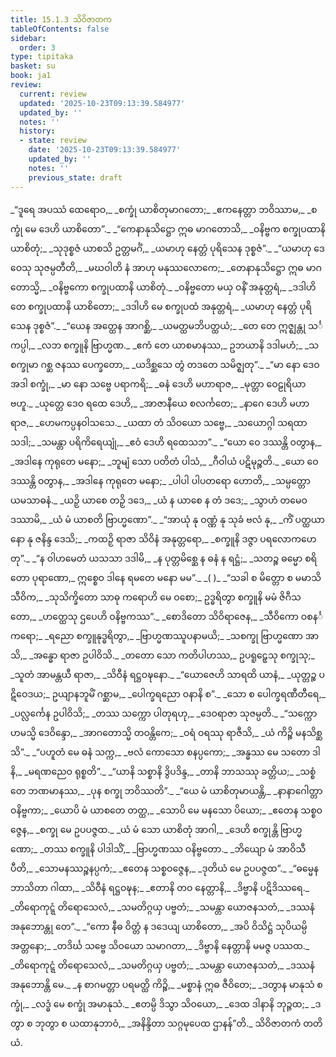 ```yaml
---
title: 15.1.3 သိဝိဇာတက
tableOfContents: false
sidebar:
  order: 3
type: tipitaka
basket: su
book: ja1
review:
  current: review
  updated: '2025-10-23T09:13:39.584977'
  updated_by: ''
  notes: ''
  history:
  - state: review
    date: '2025-10-23T09:13:39.584977'
    updated_by: ''
    notes: ''
    previous_state: draft
---
```



<ReviewStatus review={frontmatter.review} showDetails={true} />

<HypothesisAnnotation frontmatter={frontmatter} />

<DynamicBreadcrumb />

<Division number="52" book="ja1" e="ch" v="22" p="316">

<Paragraph number="2906" type="verses" book="ja1">
_“ဒူရေ အပဿံ ထေရောဝ,_  
_စက္ခုံ ယာစိတုမာဂတော;_  
_ဧကနေတ္တာ ဘဝိဿာမ,_  
_စက္ခုံ မေ ဒေဟိ ယာစိတော”._  

</Paragraph>

</Division>
<Division number="53" book="ja1" e="ch" v="22" p="316">

<Paragraph number="2907" type="verses" book="ja1">
_“ကေနာနုသိဋ္ဌော ဣဓ မာဂတောသိ,_  
_ဝနိဗ္ဗက စက္ခုပထာနိ ယာစိတုံ;_  
_သုဒုစ္စဇံ ယာစသိ ဥတ္တမင်္ဂံ,_  
_ယမာဟု နေတ္တံ ပုရိသေန ဒုစ္စဇံ”._  

</Paragraph>

</Division>
<Division number="54" book="ja1" e="ch" v="22" p="316">

<Paragraph number="2908" type="verses" book="ja1">
_“ယမာဟု ဒေဝေသု သုဇမ္ပတီတိ,_  
_မဃဝါတိ နံ အာဟု မနုဿလောကေ;_  
_တေနာနုသိဋ္ဌော ဣဓ မာဂတောသ္မိ,_  
_ဝနိဗ္ဗကော စက္ခုပထာနိ ယာစိတုံ._  

</Paragraph>

</Division>
<Division number="55" book="ja1" e="ch" v="22" p="316">

<Paragraph number="2909" type="verses" book="ja1">
_ဝနိဗ္ဗတော မယှ ဝနိံ အနုတ္တရံ,_  
_ဒဒါဟိ တေ စက္ခုပထာနိ ယာစိတော;_  
_ဒဒါဟိ မေ စက္ခုပထံ အနုတ္တရံ,_  
_ယမာဟု နေတ္တံ ပုရိသေန ဒုစ္စဇံ”._  

</Paragraph>

</Division>
<Division number="56" book="ja1" e="ch" v="22" p="316">

<Paragraph number="2910" type="verses" book="ja1">
_“ယေန အတ္ထေန အာဂစ္ဆိ,_  
_ယမတ္ထမဘိပတ္ထယံ;_  
_တေ တေ ဣဇ္ဈန္တု သင်္ကပ္ပါ,_  
_လဘ စက္ခူနိ ဗြာဟ္မဏ._  

</Paragraph>

</Division>
<Division number="57" book="ja1" e="ch" v="22" p="282">

<Paragraph number="2911" type="verses" book="ja1">
_ဧကံ တေ ယာစမာနဿ,_  
ဥဘယာနိ ဒဒါမဟံ;_  
_သ စက္ခုမာ ဂစ္ဆ ဇနဿ ပေက္ခတော,_  
_ယဒိစ္ဆသေ တွံ တဒတေ သမိဇ္ဈတု”._  

</Paragraph>

</Division>
<Division number="58" book="ja1" e="ch" v="22" p="364">

<Paragraph number="2912" type="verses" book="ja1">
_“မာ နော ဒေဝ အဒါ စက္ခုံ,_  
_မာ နော သဗ္ဗေ ပရာကရိ;_  
_ဓနံ ဒေဟိ မဟာရာဇ,_  
_မုတ္တာ ဝေဠုရိယာ ဗဟူ._  

</Paragraph>

</Division>
<Division number="59" book="ja1" e="ch" v="22" p="317">

<Paragraph number="2913" type="verses" book="ja1">
_ယုတ္တေ ဒေဝ ရထေ ဒေဟိ,_  
_အာဇာနီယေ စလင်္ကတေ;_  
_နာဂေ ဒေဟိ မဟာရာဇ,_  
_ဟေမကပ္ပနဝါသသေ._  

</Paragraph>

</Division>
<Division number="60" book="ja1" e="ch" v="22" p="317">

<Paragraph number="2914" type="verses" book="ja1">
_ယထာ တံ သိဝယော သဗ္ဗေ,_  
_သယောဂ္ဂါ သရထာ သဒါ;_  
_သမန္တာ ပရိကိရေယျုံ,_  
_ဧဝံ ဒေဟိ ရထေသဘ”._  

</Paragraph>

</Division>
<Division number="61" book="ja1" e="ch" v="22" p="317">

<Paragraph number="2915" type="verses" book="ja1">
_“ယော ဝေ ဒဿန္တိ ဝတွာန,_  
_အဒါနေ ကုရုတေ မနော;_  
_ဘူမျံ သော ပတိတံ ပါသံ,_  
_ဂီဝါယံ ပဋိမုဉ္စတိ._  

</Paragraph>

</Division>
<Division number="62" book="ja1" e="ch" v="22" p="317">

<Paragraph number="2916" type="verses" book="ja1">
_ယော ဝေ ဒဿန္တိ ဝတွာန,_  
_အဒါနေ ကုရုတေ မနော;_  
_ပါပါ ပါပတရော ဟောတိ,_  
_သမ္ပတ္တော ယမသာဓနံ._  

</Paragraph>

</Division>
<Division number="63" book="ja1" e="ch" v="22" p="317">

<Paragraph number="2917" type="verses" book="ja1">
_ယဉှိ ယာစေ တဉှိ ဒဒေ,_  
_ယံ န ယာစေ န တံ ဒဒေ;_  
_သွာဟံ တမေဝ ဒဿာမိ,_  
_ယံ မံ ယာစတိ ဗြာဟ္မဏော”._  

</Paragraph>

</Division>
<Division number="64" book="ja1" e="ch" v="22" p="317">

<Paragraph number="2918" type="verses" book="ja1">
_“အာယုံ နု ဝဏ္ဏံ နု သုခံ ဗလံ နု,_  
_ကိံ ပတ္ထယာနော နု ဇနိန္ဒ ဒေသိ;_  
_ကထဉှိ ရာဇာ သိဝိနံ အနုတ္တရော,_  
_စက္ခူနိ ဒဇ္ဇာ ပရလောကဟေတု”._  

</Paragraph>

</Division>
<Division number="65" book="ja1" e="ch" v="22" p="317">

<Paragraph number="2919" type="verses" book="ja1">
_“န ဝါဟမေတံ ယသသာ ဒဒါမိ,_  
_န ပုတ္တမိစ္ဆေ န ဓနံ န ရဋ္ဌံ;_  
_သတဉ္စ ဓမ္မော စရိတော ပုရာဏော,_  
ဣစ္စေဝ ဒါနေ ရမတေ မနော မမ”._  
_( )_  

</Paragraph>

</Division>
<Division number="66" book="ja1" e="ch" v="22" p="317">

<Paragraph number="2920" type="verses" book="ja1">
_“သခါ စ မိတ္တော စ မမာသိ သီဝိက,_  
_သုသိက္ခိတော သာဓု ကရောဟိ မေ ဝစော;_  
ဥဒ္ဓရိတွာ စက္ခူနိ မမံ ဇိဂီသတော,_  
_ဟတ္ထေသု ဌပေဟိ ဝနိဗ္ဗကဿ”._  

</Paragraph>

</Division>
<Division number="67" book="ja1" e="ch" v="22" p="318">

<Paragraph number="2921" type="verses" book="ja1">
_စောဒိတော သိဝိရာဇေန,_  
_သီဝိကော ဝစနင်္ကရော;_  
_ရညော စက္ခူနုဒ္ဓရိတွာ,_  
_ဗြာဟ္မဏဿူပနာမယိ;_  
_သစက္ခု ဗြာဟ္မဏော အာသိ,_  
_အန္ဓော ရာဇာ ဥပါဝိသိ._  

</Paragraph>

</Division>
<Division number="68" book="ja1" e="ch" v="22" p="318">

<Paragraph number="2922" type="verses" book="ja1">
_တတော သော ကတိပါဟဿ,_  
ဥပရူဠှေသု စက္ခုသု;_  
_သူတံ အာမန္တယီ ရာဇာ,_  
_သိဝီနံ ရဋ္ဌဝဍ္ဎနော._  

</Paragraph>

</Division>
<Division number="69" book="ja1" e="ch" v="22" p="318">

<Paragraph number="2923" type="verses" book="ja1">
_“ယောဇေဟိ သာရထိ ယာနံ,_  
_ယုတ္တဉ္စ ပဋိဝေဒယ;_  
ဥယျာနဘူမိံ ဂစ္ဆာမ,_  
_ပေါက္ခရညော ဝနာနိ စ”._  

</Paragraph>

</Division>
<Division number="70" book="ja1" e="ch" v="22" p="318">

<Paragraph number="2924" type="verses" book="ja1">
_သော စ ပေါက္ခရဏီတီရေ,_  
_ပလ္လင်္ကေန ဥပါဝိသိ;_  
_တဿ သက္ကော ပါတုရဟု,_  
_ဒေဝရာဇာ သုဇမ္ပတိ._  

</Paragraph>

</Division>
<Division number="71" book="ja1" e="ch" v="22" p="318">

<Paragraph number="2925" type="verses" book="ja1">
_“သက္ကောဟမသ္မိ ဒေဝိန္ဒော,_  
_အာဂတောသ္မိ တဝန္တိကေ;_  
_ဝရံ ဝရဿု ရာဇီသိ,_  
_ယံ ကိဉ္စိ မနသိစ္ဆသိ”._  

</Paragraph>

</Division>
<Division number="72" book="ja1" e="ch" v="22" p="318">

<Paragraph number="2926" type="verses" book="ja1">
_“ပဟူတံ မေ ဓနံ သက္က,_  
_ဗလံ ကောသော စနပ္ပကော;_  
_အန္ဓဿ မေ သတော ဒါနိ,_  
_မရဏညေဝ ရုစ္စတိ”._  

</Paragraph>

</Division>
<Division number="73" book="ja1" e="ch" v="22" p="318">

<Paragraph number="2927" type="verses" book="ja1">
_“ယာနိ သစ္စာနိ ဒွိပဒိန္ဒ,_  
_တာနိ ဘာသဿု ခတ္တိယ;_  
_သစ္စံ တေ ဘဏမာနဿ,_  
_ပုန စက္ခု ဘဝိဿတိ”._  

</Paragraph>

</Division>
<Division number="74" book="ja1" e="ch" v="22" p="318">

<Paragraph number="2928" type="verses" book="ja1">
_“ယေ မံ ယာစိတုမာယန္တိ,_  
_နာနာဂေါတ္တာ ဝနိဗ္ဗကာ;_  
_ယောပိ မံ ယာစတေ တတ္ထ,_  
_သောပိ မေ မနသော ပိယော;_  
_ဧတေန သစ္စဝဇ္ဇေန,_  
_စက္ခု မေ ဥပပဇ္ဇထ._  

</Paragraph>

</Division>
<Division number="75" book="ja1" e="ch" v="22" p="318">

<Paragraph number="2929" type="verses" book="ja1">
_ယံ မံ သော ယာစိတုံ အာဂါ,_  
_ဒေဟိ စက္ခုန္တိ ဗြာဟ္မဏော;_  
_တဿ စက္ခူနိ ပါဒါသိံ,_  
_ဗြာဟ္မဏဿ ဝနိဗ္ဗတော._  

</Paragraph>

</Division>
<Division number="76" book="ja1" e="ch" v="22" p="318">

<Paragraph number="2930" type="verses" book="ja1">
_ဘိယျော မံ အာဝိသီ ပီတိ,_  
_သောမနဿဉ္စနပ္ပကံ;_  
_ဧတေန သစ္စဝဇ္ဇေန,_  
_ဒုတိယံ မေ ဥပပဇ္ဇထ”._  

</Paragraph>

</Division>
<Division number="77" book="ja1" e="ch" v="22" p="318">

<Paragraph number="2931" type="verses" book="ja1">
_“ဓမ္မေန ဘာသိတာ ဂါထာ,_  
_သိဝီနံ ရဋ္ဌဝဍ္ဎန;_  
_ဧတာနိ တဝ နေတ္တာနိ,_  
_ဒိဗ္ဗာနိ ပဋိဒိဿရေ._  

</Paragraph>

</Division>
<Division number="78" book="ja1" e="ch" v="22" p="318">

<Paragraph number="2932" type="verses" book="ja1">
_တိရောကုဋ္ဋံ တိရောသေလံ,_  
_သမတိဂ္ဂယှ ပဗ္ဗတံ;_  
_သမန္တာ ယောဇနသတံ,_  
_ဒဿနံ အနုဘောန္တု တေ”._  

</Paragraph>

</Division>
<Division number="79" book="ja1" e="ch" v="22" p="319">

<Paragraph number="2933" type="verses" book="ja1">
_“ကော နီဓ ဝိတ္တံ န ဒဒေယျ ယာစိတော,_  
_အပိ ဝိသိဋ္ဌံ သုပိယမ္ပိ အတ္တနော;_  
_တဒိင်္ဃ သဗ္ဗေ သိဝယော သမာဂတာ,_  
_ဒိဗ္ဗာနိ နေတ္တာနိ မမဇ္ဇ ပဿထ._  

</Paragraph>

</Division>
<Division number="80" book="ja1" e="ch" v="22" p="319">

<Paragraph number="2934" type="verses" book="ja1">
_တိရောကုဋ္ဋံ တိရောသေလံ,_  
_သမတိဂ္ဂယှ ပဗ္ဗတံ;_  
_သမန္တာ ယောဇနသတံ,_  
_ဒဿနံ အနုဘောန္တိ မေ._  

</Paragraph>

</Division>
<Division number="81" book="ja1" e="ch" v="22" p="319">

<Paragraph number="2935" type="verses" book="ja1">
_န စာဂမတ္တာ ပရမတ္ထိ ကိဉ္စိ,_  
_မစ္စာနံ ဣဓ ဇီဝိတေ;_  
_ဒတွာန မာနုသံ စက္ခုံ,_  
_လဒ္ဓံ မေ စက္ခုံ အမာနုသံ._  

</Paragraph>

</Division>
<Division number="82" book="ja1" e="ch" v="22" p="319">

<Paragraph number="2936" type="verses" book="ja1">
_ဧတမ္ပိ ဒိသွာ သိဝယော,_  
_ဒေထ ဒါနာနိ ဘုဉ္ဇထ;_  
_ဒတွာ စ ဘုတွာ စ ယထာနုဘာဝံ,_  
_အနိန္ဒိတာ သဂ္ဂမုပေထ ဌာနန်”တိ._  


</Paragraph>
</Division>

<Paragraph number="2937" type="center" book="ja1">
သိဝိဇာတကံ တတိယံ.
</Paragraph>